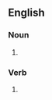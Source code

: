 ==English==

===Noun===
{{en-noun}}
# {{alternative spelling of|en|rumormonger}}

===Verb===
{{en-verb}}
# {{alternative spelling of|en|rumormonger}}